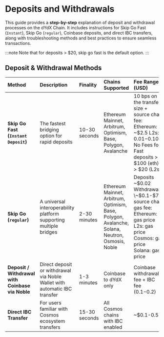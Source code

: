 # Deposits and Withdrawals

This guide provides a **step-by-step** explanation of deposit and withdrawal processes on the dYdX Chain. It includes instructions for Skip Go Fast (`Instant`), Skip Go (`regular`), Coinbase deposits, and direct IBC transfers, along with troubleshooting methods and best practices to ensure seamless transactions.

:::note
Note that for deposits > $20, skip go fast is the default option.
:::

## Deposit & Withdrawal Methods

| Method                                           | Description                                                               | Finality      | Chains Supported                                                                                | Fee Range (USD)                                                                                                                         |
| :----------------------------------------------- | :------------------------------------------------------------------------ | :------------ | :---------------------------------------------------------------------------------------------- | :-------------------------------------------------------------------------------------------------------------------------------------- |
| **Skip Go Fast (`Instant Deposit`)**             | The fastest bridging option for rapid deposits                            | 10-30 seconds | Ethereum Mainnet, Arbitrum, Optimism, Base, Polygon, Avalanche                                  | 10 bps on the transfer size \+ source chain fee: Ethereum: \~$2.5 L2s: $0.01-$0.10. No Fees for Fast deposits > $100 (eth), > $20 (L2s)                    |
| **Skip Go (`regular`)**                          | A universal interoperability platform supporting multiple bridges         | 2-30 minutes  | Ethereum Mainnet, Arbitrum, Optimism, Base, Polygon, Avalanche, Solana, Neutron, Osmosis, Noble | Deposits \~$0.02 Withdrawals: \~$0.1-$7 \+ source chain gas fee: Ethereum: gas price L2s: gas price Cosmos: gas price Solana: gas price |
| **Deposit / Withdrawal with Coinbase via Noble** | Direct deposit or withdrawal via Noble Wallet with automatic IBC transfer | 1-3 minutes   | Coinbase to dYdX only                                                                           | Coinbase withdrawal fee \+ IBC fee ($0.1-$0.2)                                                                                          |
| **Direct IBC Transfer**                          | For users familiar with Cosmos ecosystem transfers                        | 15-30 seconds | All Cosmos chains with IBC enabled                                                              | \~$0.1-0.5                                                                                                                              |
